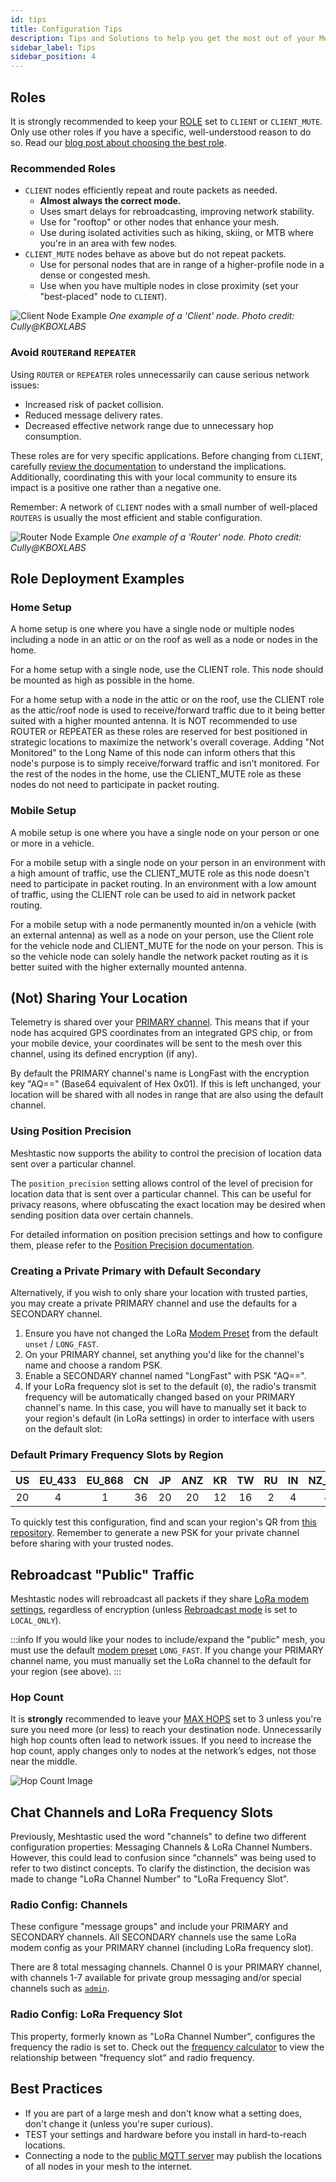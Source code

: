 ```yaml
---
id: tips
title: Configuration Tips
description: Tips and Solutions to help you get the most out of your Meshtastic device and network.
sidebar_label: Tips
sidebar_position: 4
---
```


## Roles

It is strongly recommended to keep your [ROLE](/docs/configuration/radio/device#roles) set to `CLIENT` or `CLIENT_MUTE`. Only use other roles if you have a specific, well-understood reason to do so. Read our [blog post about choosing the best role](/blog/choosing-the-right-device-role/).

### Recommended Roles

- `CLIENT` nodes efficiently repeat and route packets as needed. 
  - **Almost always the correct mode.**
  - Uses smart delays for rebroadcasting, improving network stability.
  - Use for "rooftop" or other nodes that enhance your mesh.
  - Use during isolated activities such as hiking, skiing, or MTB where you're in an area with few nodes.
- `CLIENT_MUTE` nodes behave as above but do not repeat packets.
  - Use for personal nodes that are in range of a higher-profile node in a dense or congested mesh.
  - Use when you have multiple nodes in close proximity (set your "best-placed" node to `CLIENT`).

![Client Node Example](/img/configuration/client.webp)
*One example of a 'Client' node.  Photo credit: Cully@KBOXLABS*

### Avoid `ROUTER`and `REPEATER`

Using `ROUTER` or `REPEATER` roles unnecessarily can cause serious network issues:

- Increased risk of packet collision.
- Reduced message delivery rates.
- Decreased effective network range due to unnecessary hop consumption.

These roles are for very specific applications. Before changing from `CLIENT`, carefully [review the documentation](/docs/configuration/radio/device#roles) to understand the implications. Additionally, coordinating this with your local community to ensure its impact is a positive one rather than a negative one.

Remember: A network of `CLIENT` nodes with a small number of well-placed `ROUTERS` is usually the most efficient and stable configuration.

![Router Node Example](/img/configuration/router.webp)
*One example of a 'Router' node.  Photo credit: Cully@KBOXLABS*

## Role Deployment Examples

### Home Setup

A home setup is one where you have a single node or multiple nodes including a node in an attic or on the roof as well as a node or nodes in the home.

For a home setup with a single node, use the CLIENT role. This node should be mounted as high as possible in the home.

For a home setup with a node in the attic or on the roof, use the CLIENT role as the attic/roof node is used to receive/forward traffic due to it being better suited with a higher mounted antenna. It is NOT recommended to use ROUTER or REPEATER as these roles are reserved for best positioned in strategic locations to maximize the network's overall coverage. Adding "Not Monitored" to the Long Name of this node can inform others that this node's purpose is to simply receive/forward traffic and isn't monitored. For the rest of the nodes in the home, use the CLIENT_MUTE role as these nodes do not need to participate in packet routing.

### Mobile Setup

A mobile setup is one where you have a single node on your person or one or more in a vehicle. 

For a mobile setup with a single node on your person in an environment with a high amount of traffic, use the CLIENT_MUTE role as this node doesn't need to participate in packet routing. In an environment with a low amount of traffic, using the CLIENT role can be used to aid in network packet routing.

For a mobile setup with a node permanently mounted in/on a vehicle (with an external antenna) as well as a node on your person, use the Client role for the vehicle node and CLIENT_MUTE for the node on your person. This is so the vehicle node can solely handle the network packet routing as it is better suited with the higher externally mounted antenna.

## (Not) Sharing Your Location

Telemetry is shared over your [PRIMARY channel](/docs/configuration/radio/channels#role). This means that if your node has acquired GPS coordinates from an integrated GPS chip, or from your mobile device, your coordinates will be sent to the mesh over this channel, using its defined encryption (if any).

By default the PRIMARY channel's name is LongFast with the encryption key "AQ==" (Base64 equivalent of Hex 0x01). If this is left unchanged, your location will be shared with all nodes in range that are also using the default channel.

### Using Position Precision

Meshtastic now supports the ability to control the precision of location data sent over a particular channel.

The `position_precision` setting allows control of the level of precision for location data that is sent over a particular channel. This can be useful for privacy reasons, where obfuscating the exact location may be desired when sending position data over certain channels.

For detailed information on position precision settings and how to configure them, please refer to the [Position Precision documentation](/docs/configuration/radio/channels/#position-precision).

### Creating a Private Primary with Default Secondary

Alternatively, if you wish to only share your location with trusted parties, you may create a private PRIMARY channel and use the defaults for a SECONDARY channel.

1. Ensure you have not changed the LoRa [Modem Preset](/docs/configuration/radio/lora#modem-preset) from the default `unset` / `LONG_FAST`.
2. On your PRIMARY channel, set anything you'd like for the channel's name and choose a random PSK.
3. Enable a SECONDARY channel named "LongFast" with PSK "AQ==".
4. If your LoRa frequency slot is set to the default (`0`), the radio's transmit frequency will be automatically changed based on your PRIMARY channel's name. In this case, you will have to manually set it back to your region's default (in LoRa settings) in order to interface with users on the default slot:

### Default Primary Frequency Slots by Region

| US  | EU_433 | EU_868 | CN  | JP  | ANZ | KR  | TW  | RU  | IN  | NZ_865 | TH  | UA_433 | UA_868 | MY_433 | MY_919 | SG_923 | LORA_24 |
| :-: | :----: | :----: | :-: | :-: | :-: | :-: | :-: | :-: | :-: | :----: | :-: | :----: | :----: | :----: | :----: | :----: | :-----: |
| 20  |   4    |   1    | 36  | 20  | 20  | 12  | 16  |  2  |  4  |   4    | 16  |   6    |   2    |   4    |   16   |   4    |    6    |

To quickly test this configuration, find and scan your region's QR from [this repository](https://github.com/meshtastic/meshtastic/tree/master/static/img/configuration/qr-private-primary-example/). Remember to generate a new PSK for your private channel before sharing with your trusted nodes.

## Rebroadcast "Public" Traffic

Meshtastic nodes will rebroadcast all packets if they share [LoRa modem settings](/docs/configuration/radio/lora#lora-config-values), regardless of encryption (unless [Rebroadcast mode](/docs/configuration/radio/device#rebroadcast-mode) is set to `LOCAL_ONLY`).

:::info
If you would like your nodes to include/expand the "public" mesh, you must use the default [modem preset](/docs/configuration/radio/lora#modem-preset) `LONG_FAST`. If you change your PRIMARY channel name, you must manually set the LoRa channel to the default for your region (see above).
:::

### Hop Count

It is **strongly** recommended to leave your [MAX HOPS](/docs/configuration/radio/lora#max-hops) set to 3 unless you're sure you need more (or less) to reach your destination node. Unnecessarily high hop counts often lead to network issues. If you need to increase the hop count, apply changes only to nodes at the network’s edges, not those near the middle.

![Hop Count Image](/img/configuration/max-hops.webp)

## Chat Channels and LoRa Frequency Slots

Previously, Meshtastic used the word "channels" to define two different configuration properties: Messaging Channels & LoRa Channel Numbers. However, this could lead to confusion since "channels" was being used to refer to two distinct concepts. To clarify the distinction, the decision was made to change "LoRa Channel Number" to "LoRa Frequency Slot".

### Radio Config: Channels

These configure "message groups" and include your PRIMARY and SECONDARY channels. All SECONDARY channels use the same LoRa modem config as your PRIMARY channel (including LoRa frequency slot).

There are 8 total messaging channels. Channel 0 is your PRIMARY channel, with channels 1-7 available for private group messaging and/or special channels such as [`admin`](/docs/configuration/remote-admin).

### Radio Config: LoRa Frequency Slot

This property, formerly known as "LoRa Channel Number", configures the frequency the radio is set to. Check out the [frequency calculator](/docs/overview/radio-settings#frequency-slot-calculator) to view the relationship between "frequency slot" and radio frequency.

## Best Practices

- If you are part of a large mesh and don't know what a setting does, don't change it (unless you're super curious).
- TEST your settings and hardware before you install in hard-to-reach locations.
- Connecting a node to the [public MQTT server](/docs/configuration/module/mqtt#connect-to-the-default-public-server) may publish the locations of all nodes in your mesh to the internet.
